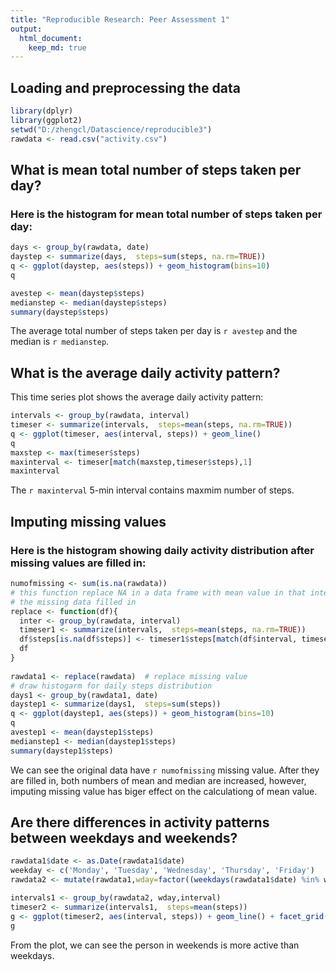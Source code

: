 ```yaml
---
title: "Reproducible Research: Peer Assessment 1"
output: 
  html_document:
    keep_md: true
---
```



## Loading and preprocessing the data
```r
library(dplyr)
library(ggplot2)
setwd("D:/zhengcl/Datascience/reproducible3")
rawdata <- read.csv("activity.csv")
```

## What is mean total number of steps taken per day?

### Here is the histogram for mean total number of steps taken per day:
```r
days <- group_by(rawdata, date)
daystep <- summarize(days,  steps=sum(steps, na.rm=TRUE))
q <- ggplot(daystep, aes(steps)) + geom_histogram(bins=10)
q   

avestep <- mean(daystep$steps)
medianstep <- median(daystep$steps)
summary(daystep$steps)
```

The average total number of steps taken per day is `r avestep` and the median is `r medianstep`. 

## What is the average daily activity pattern?

This time series plot shows the average daily activity pattern:
```r
intervals <- group_by(rawdata, interval)
timeser <- summarize(intervals,  steps=mean(steps, na.rm=TRUE))
q <- ggplot(timeser, aes(interval, steps)) + geom_line()
q
maxstep <- max(timeser$steps)
maxinterval <- timeser[match(maxstep,timeser$steps),1]
maxinterval
```
The `r maxinterval` 5-min interval contains maxmim number of steps.

## Imputing missing values

### Here is the histogram showing daily activity distribution after missing values are filled in:
```r
numofmissing <- sum(is.na(rawdata))
# this function replace NA in a data frame with mean value in that interval and return a data frame with 
# the missing data filled in
replace <- function(df){
  inter <- group_by(rawdata, interval)
  timeser1 <- summarize(intervals,  steps=mean(steps, na.rm=TRUE))
  df$steps[is.na(df$steps)] <- timeser1$steps[match(df$interval, timeser1$interval)][is.na(df$steps)]
  df
}
  
rawdata1 <- replace(rawdata)  # replace missing value
# draw histogarm for daily steps distribution  
days1 <- group_by(rawdata1, date)
daystep1 <- summarize(days1,  steps=sum(steps))
q <- ggplot(daystep1, aes(steps)) + geom_histogram(bins=10)
q
avestep1 <- mean(daystep1$steps)
medianstep1 <- median(daystep1$steps)
summary(daystep1$steps)
```
We can see the original data have `r numofmissing` missing value. After they are filled in, both numbers of mean and median are increased, however, imputing missing value has biger effect on the calculationg of mean value.   

## Are there differences in activity patterns between weekdays and weekends?
```r
rawdata1$date <- as.Date(rawdata1$date)
weekday <- c('Monday', 'Tuesday', 'Wednesday', 'Thursday', 'Friday')
rawdata2 <- mutate(rawdata1,wday=factor((weekdays(rawdata1$date) %in% weekday),levels=c(FALSE, TRUE), labels=c('weekend', 'weekday'))) 

intervals1 <- group_by(rawdata2, wday,interval)
timeser2 <- summarize(intervals1,  steps=mean(steps))
g <- ggplot(timeser2, aes(interval, steps)) + geom_line() + facet_grid(wday~ .)
g
```

From the plot, we can see the person in weekends is more active than weekdays.